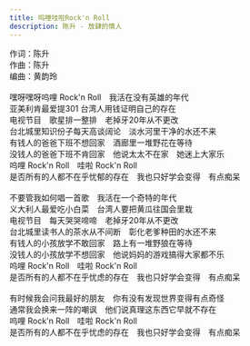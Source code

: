 ```yaml
---
title: 呜哩哇啦Rock'n Roll
description: 陈升 - 放肆的情人
---
```


作词：陈升<br />作曲：陈升<br />编曲：黄韵玲<br /><br />嘿呀嘿呀呜哩 Rock'n Roll　我活在没有英雄的年代<br />亚美利肯最爱提301 台湾人用钱证明自己的存在<br />电视节目　歌星排一整排　老掉牙20年从不更改<br />台北城里知识份子每天高谈阔论　淡水河里干净的水还不来<br />有钱人的爸爸下班不想回家　酒廊里一堆野花在等待<br />没钱人的爸爸下班不肯回家　他说太太不在家　她迷上大家乐<br />呜哩 Rock'n Roll　哇啦 Rock'n Roll<br />是否所有的人都不在乎忧郁的存在　我也只好学会变得　有点痴呆<br /><br />不要管我如何唱一首歌　我活在一个奇特的年代<br />义大利人最爱吃小白菜　台湾人要把黄瓜往国会里栽<br />电视节目　每天哭哭啼啼　老掉牙20年从不更改<br />台北城里读书人的茶水从不间断　彰化老爹种田的水还不来<br />有钱人的小孩放学不敢回家　路上有一堆野狼在等待<br />没钱人的小孩放学不想回家　他说妈妈的游戏搞得大家都不乐<br />呜哩 Rock'n Roll　哇啦 Rock'n Roll<br />是否所有的人都不在乎忧虑的存在　我也只好学会变得　有点痴呆<br /><br />有时候我会问我最好的朋友　你有没有发现世界变得有点奇怪<br />通常我会换来一阵的嘲讽　他们说真理这东西它早就不存在<br />呜哩 Rock'n Roll　哇啦 Rock'n Roll<br />是否所有的人都不在乎忧虑的存在　我也只好学会变得　有点痴呆